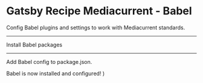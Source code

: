 # Gatsby Recipe Mediacurrent - Babel

Config Babel plugins and settings to work with Mediacurrent standards.

---

Install Babel packages

<NPMPackage name="@babel/core" />
<NPMPackage name="@babel/plugin-proposal-optional-chaining" />
<NPMPackage name="babel-loader" />
<NPMPackage name="babel-plugin-macros" />
<NPMPackage name="babel-preset-gatsby" />

---

Add Babel config to package.json.

<File
  path=".babelrc"
  content="https://raw.githubusercontent.com/mediacurrent/gatsby-recipe-mediacurrent/master/recipe/babel/.babelrc"
/>

Babel is now installed and configured!
)